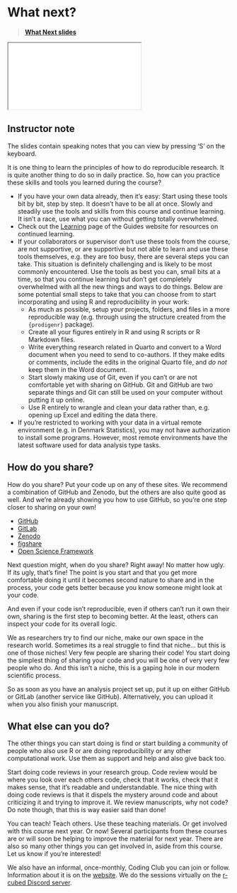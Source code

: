 # What next?

> [**What Next slides**](../slides/what-next.html)

<div>

```{=html}
<iframe class="slide-deck" src="../slides/what-next.html"></iframe>
```

</div>

::: {.callout-note collapse="true"}
## Instructor note

The slides contain speaking notes that you can view by pressing 'S' on
the keyboard.
:::

It is one thing to learn the principles of how to do reproducible
research. It is quite another thing to do so in daily practice. So, how
can you practice these skills and tools you learned during the course?

-   If you have your own data already, then it's easy: Start using these
    tools bit by bit, step by step. It doesn't have to be all at once.
    Slowly and steadily use the tools and skills from this course and
    continue learning. It isn't a race, use what you can without getting
    totally overwhelmed.
-   Check out the [Learning](https://guides.rostools.org/learning.html)
    page of the Guides website for resources on continued learning.
-   If your collaborators or supervisor don't use these tools from the
    course, are not supportive, or are supportive but not able to learn
    and use these tools themselves, e.g. they are too busy, there are
    several steps you can take. This situation is definitely challenging
    and is likely to be most commonly encountered. Use the tools as best
    you can, small bits at a time, so that you continue learning but
    don't get completely overwhelmed with all the new things and ways to
    do things. Below are some potential small steps to take that you can
    choose from to start incorporating and using R and reproducibility
    in your work:
    -   As much as possible, setup your projects, folders, and files in
        a more reproducible way (e.g. through using the structure
        created from the `{prodigenr}` package).
    -   Create all your figures entirely in R and using R scripts or R
        Markdown files.
    -   Write everything research related in Quarto and convert to a
        Word document when you need to send to co-authors. If they make
        edits or comments, include the edits in the original Quarto
        file, and *do not* keep them in the Word document.
    -   Start slowly making use of Git, even if you can't or are not
        comfortable yet with sharing on GitHub. Git and GitHub are two
        separate things and Git can still be used on your computer
        without putting it up online.
    -   Use R entirely to wrangle and clean your data rather than, e.g.
        opening up Excel and editing the data there.
-   If you're restricted to working with your data in a virtual remote
    environment (e.g. in Denmark Statistics), you may not have
    authorization to install some programs. However, most remote
    environments have the latest software used for data analysis type
    tasks.

## How do you share?

How do you share? Put your code up on any of these sites. We recommend a
combination of GitHub and Zenodo, but the others are also quite good as
well. And we're already showing you how to use GitHub, so you're one
step closer to sharing on your own!

-   [GitHub](https://github.com/)
-   [GitLab](https://gitlab.com/)
-   [Zenodo](https://zenodo.org/)
-   [figshare](https://figshare.com/)
-   [Open Science Framework](https://osf.io/)

Next question might, when do you share? Right away! No matter how ugly.
If its ugly, that's fine! The point is you start and that you get more
comfortable doing it until it becomes second nature to share and in the
process, your code gets better because you know someone might look at
your code.

And even if your code isn't reproducible, even if others can't run it
own their own, sharing is the first step to becoming better. At the
least, others can inspect your code for its overall logic.

We as researchers try to find our niche, make our own space in the
research world. Sometimes its a real struggle to find that niche... but
this is one of those niches! Very few people are sharing their code! You
start doing the simplest thing of sharing your code and you will be one
of very very few people who do. And this isn't a niche, this is a gaping
hole in our modern scientific process.

So as soon as you have an analysis project set up, put it up on either
GitHub or GitLab (another service like GitHub). Alternatively, you can
upload it when you also finish your manuscript.

## What else can you do?

The other things you can start doing is find or start building a
community of people who also use R or are doing reproducibility or any
other computational work. Use them as support and help and also give
back too.

Start doing code reviews in your research group. Code review would be
where you look over each others code, check that it works, check that it
makes sense, that it's readable and understandable. The nice thing with
doing code reviews is that it dispels the mystery around code and about
criticizing it and trying to improve it. We review manuscripts, why not
code? Do note though, that this is way easier said than done!

You can teach! Teach others. Use these teaching materials. Or get
involved with this course next year. Or now! Several participants from
these courses are or will soon be helping to improve the material for
next year. There are also so many other things you can get involved in,
aside from this course. Let us know if you're interested!

We also have an informal, once-monthly, Coding Club you can join or
follow. Information about it is on the
[website](https://coding-club.rostools.org/). We do the sessions
virtually on the [r-cubed Discord
server](https://discord.gg/xHPyj7dxJx).
